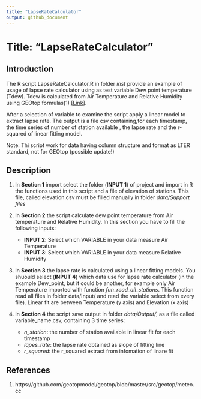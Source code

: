 ```yaml
---
title: "LapseRateCalculator"
output: github_document
---
```


# Title: "LapseRateCalculator"

## Introduction

The R script LapseRateCalculator.R in folder *inst* provide an example of usage of lapse rate calculator using as test variable Dew point temperature (Tdew). Tdew is calculated from Air Temperature and Relative Humidity using GEOtop formulas(1) [[Link]](https://github.com/geotopmodel/geotop/blob/master/src/geotop/meteo.cc).


After a selection of variable to examine the script apply a linear model to extract lapse rate. The output is a file csv containing,for each timestamp, the time series of number of station available , the lapse rate and the r-squared of linear fitting model.

Note: Thi script work for data having column structure and format as LTER standard, not for GEOtop (possible update!)

## Description

1. In **Section 1** import select the folder (**INPUT 1**) of project and import in R the functions used in this script and a file of elevation of stations. This file, called elevation.csv must be filled manually in folder *data/Support files*


2. In **Section 2** the script calculate dew point temperature from Air temperature and Relative Humidity. In this section you have to fill the following inputs:
    +   **INPUT 2**: Select which VARIABLE in your data measure Air Temperature
    +   **INPUT 3**: Select which VARIABLE in your data measure Relative Humidity
    
    
3. In **Section 3** the lapse rate is calculated using a linear fitting models. You shuould select (**INPUT 4**) which data use for lapse rate calculator (in the example Dew_point, but it could be another, for example only Air Temperature imported with function *fun_read_all_stations*. This function read all files in folder data/Input/ and read the variable select from every file). Linear fit are between Temperature (y axis) and Elevation (x axis)


4. In **Section 4** the script save output in folder *data/Output/*, as a file called variable_name.csv, containing 3 time series:
    + *n_station*: the number of station available in linear fit for each timestamp
    + *lapes_rate*: the lapse rate obtained as slope of fitting line
    + *r_squared*: the r_squared extract from infomation of linare fit



## References
(1) https://github.com/geotopmodel/geotop/blob/master/src/geotop/meteo.cc

